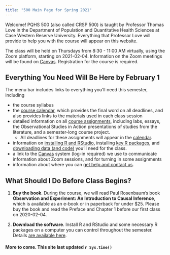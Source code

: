 ```yaml
---
title: "500 Main Page for Spring 2021"
---
```


Welcome! PQHS 500 (also called CRSP 500) is taught by Professor Thomas Love in the Department of Population and Quantitative Health Sciences at Case Western Reserve University. Everything that Professor Love will provide to help you with the course will appear on this website.

The class will be held on Thursdays from 8:30 - 11:00 AM virtually, using the Zoom platform, starting on 2021-02-04. Information on the Zoom meetings will be found on [Canvas](https://canvas.case.edu). Registration for the course is required.

## Everything You Need Will Be Here by February 1

The menu bar includes links to everything you'll need this semester, including

- the course syllabus
- the [course calendar](calendar.html), which provides the final word on all deadlines, and also provides links to the materials used in each class session
- detailed information on all [course assignments](https://thomaselove.github.io/500/project.html), including labs, essays, the Observational Studies in Action presentations of studies from the literature, and a semester-long course project.
    - All deadlines for these assignments will appear in the [calendar](calendar.html).
- information on [installing R and RStudio](software_install.html), installing [key R packages](r_packages.html), and [downloading data (and code)](data_index.html) you'll need for the class.
- a link to the [Canvas](https://canvas.case.edu/) system (log-in required) we use to communicate information about Zoom sessions, and for turning in some assignments
- information about where you can [get help and contact us](contact.html).

## What Should I Do Before Class Begins?

1. **Buy the book**. During the course, we will read Paul Rosenbaum's book **Observation and Experiment: An Introduction to Causal Inference**, which is available as an e-book or in paperback for under $25. Please buy the book and read the Preface and Chapter 1 before our first class on 2020-02-04.

2. **Download the software**. Install R and RStudio and some necessary R packages on a computer you can control throughout the semester. Details [are available here](software_install.html).

#### More to come. This site last updated `r Sys.time()`
